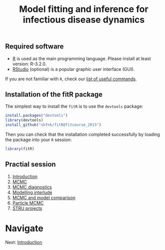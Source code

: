% Model fitting and inference for infectious disease dynamics

<!-- ## Lunch options -->

<!-- [Local map](http://goo.gl/XEPxch) -->

## Required software
* [R](http://cran.r-project.org) is used as the main programming language. Please install at least version: R-3.2.0.
* [RStudio](http://www.rstudio.com/products/rstudio/download/) (optional) is a popular graphic user interface (GUI).

If you are not familiar with `R`, check our [list of useful commands](slides/rintro.pdf).

## Installation of the fitR package

The simplest way to install the `fitR` is to use the `devtools` package:

```r
install.packages("devtools")
library(devtools)
install_github("sbfnk/fitR@fitcourse_2015")
```

Then you can check that the installation completed successfully by loading the package into your `R` session:

```r
library(fitR)
```

## Practial session

1. [Introduction](introduction.html)
2. [MCMC](mcmc.html)
3. [MCMC diagnostics](mcmc_diagnostics.html)
4. [Modelling interlude](play_with_seitl.html)
5. [MCMC and model comparison](mcmc_and_model_comparison.html)
6. [Particle MCMC](pmcmc.html)
6. [STRU projects](STRU_project.html)

<!-- 7. [Fitting models to data using *pomp*](pomp.html) -->

<!-- [Further methods and packages](slides/further_slides.pdf)

## Extra practical session

8. [Approximate Bayesian Compuation](ABC.html)

## Examples of model fitting

[So what did happen on Tristan da Cunha?](slides/anton_talk.pdf)

[Modelling the Ebola outbreak in West Africa](slides/seb_talk.pdf)
 -->
 
# Navigate
Next: [Introduction](introduction.html)

</div>
